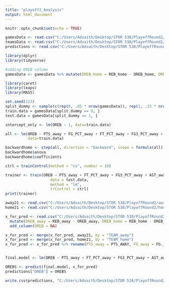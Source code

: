 ---
title: "playoff2_Analysis"
output: html_document
---

```{r setup, include=FALSE}
knitr::opts_chunk$set(echo = TRUE)
```

```{r}
gamesData <- read.csv("C:/Users/Advaith/Desktop/STOR 538/PlayoffRound2/games_4_7.csv")
teamsData <- read.csv("C:/Users/Advaith/Desktop/STOR 538/PlayoffRound2/teams_update.csv")
predictions <- read.csv("C:/Users/Advaith/Desktop/STOR 538/PlayoffRound2/Predictions.csv")

```

```{r}
library(dplyr)
library(tidyverse)

#adding DREB column
gamesData <- gamesData %>% mutate(DREB_home = REB_home - OREB_home, DREB_away = REB_away - OREB_away, OREB = OREB_away + OREB_home)
```

```{r}
library(caret)
library(leaps)
library(MASS)

set.seed(123)
split_dummy <- sample(c(rep(0, .85 * nrow(gamesData)), rep(1, .15 * nrow(gamesData))))
train.data = gamesData[split_dummy == 0, ]
test.data = gamesData[split_dummy == 1, ]

```

```{r}

intercept_only <- lm(OREB ~ 1, data=train.data)

all <- lm(OREB ~ PTS_away + FG_PCT_away + FT_PCT_away + FG3_PCT_away + AST_away + HOME_TEAM_WINS + FGA_away + FGM_away + FG3A_away + FG3M_away + SEASON_PACE_away + SEASON_ORB._away + PTS_home + FG_PCT_home + FT_PCT_home + FG3_PCT_home + AST_home + HOME_TEAM_WINS + FGA_home + FGM_home + FG3A_home + FG3M_home + SEASON_PACE_home + SEASON_ORB._home + DREB_home + DREB_away, 
          data=train.data)

backwardhome <- step(all, direction = "backward", scope = formula(all), trace = 0)
backwardhome$anova
backwardhome$coefficients

```

```{r}
ctrl = trainControl(method = "cv", number = 10)

trainer <- train(OREB ~ PTS_away + FT_PCT_away + FG3_PCT_away + AST_away + FGA_away + FGM_away + FG3A_away + SEASON_PACE_away + SEASON_ORB._away + PTS_home + FT_PCT_home + FG3_PCT_home + AST_home + FGA_home + FGM_home + FG3A_home + DREB_home + DREB_away,
                    data = test.data, 
                    method = "lm", 
                    trControl = ctrl)
print(trainer)
```

```{r}
away21 <- read.csv("C:/Users/Advaith/Desktop/STOR 538/PlayoffRound2/away_2021.csv") %>% rename(TEAM_away = TEAM_AWAY)
home21 <- read.csv("C:/Users/Advaith/Desktop/STOR 538/PlayoffRound2/home_2021.csv") %>% rename(TEAM_home = TEAM_HOME)

x_for_pred <- read.csv("C:/Users/Advaith/Desktop/STOR 538/PlayoffRound2/x_for_pred.csv") %>% 
  mutate(DREB_away = REB_away - OREB_away, DREB_home = REB_home - OREB_home) %>% 
  add_column(OREB = NA)

x_for_pred <- merge(x_for_pred, away21, by = "TEAM_away")
x_for_pred <- merge(x_for_pred, home21, by = "TEAM_home")
x_for_pred <- x_for_pred %>% rename(PTS_away = PTS_AWAY, FG_away = FG._AWAY, FGA_away = FGA_AWAY, FGM_away = FGM_AWAY, FG3A_away = X3PA_AWAY, SEASON_ORB._away = SEASON_ORB._AWAY, PTS_home = PTS_HOME, FGA_home = FGA_HOME, FGM_home = FGM_HOME, FG3A_home = X3PA_HOME)


final.model <- lm(OREB ~ PTS_away + FT_PCT_away + FG3_PCT_away + AST_away + FGA_away + FGM_away + FG3A_away + SEASON_PACE_away + SEASON_ORB._away + PTS_home + FT_PCT_home + FG3_PCT_home + AST_home + FGA_home + FGM_home + FG3A_home + DREB_home + DREB_away, data=gamesData)

OREBS <- predict(final.model, x_for_pred)
predictions["OREB"] = OREBS
```

```{r}
write.csv(predictions, "C:/Users/Advaith/Desktop/STOR 538/PlayoffRound2/predictions_OREB.csv")
```

